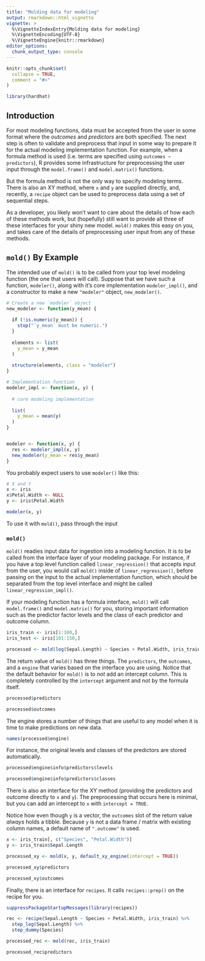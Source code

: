 ```yaml
---
title: "Molding data for modeling"
output: rmarkdown::html_vignette
vignette: >
  %\VignetteIndexEntry{Molding data for modeling}
  %\VignetteEncoding{UTF-8}
  %\VignetteEngine{knitr::rmarkdown}
editor_options: 
  chunk_output_type: console
---
```


```r
knitr::opts_chunk$set(
  collapse = TRUE,
  comment = "#>"
)
```

```r
library(hardhat)
```

## Introduction

For most modeling functions, data must be accepted from the user in some format where the _outcomes_ and _predictors_ are both specified. The next step is often to validate and preprocess that input in some way to prepare it for the actual modeling implementation function. For example, when a formula method is used (i.e. terms are specified using `outcomes ~ predictors`), R provides some infrastructure for preprocessing the user input through the `model.frame()` and `model.matrix()` functions. 

But the formula method is not the only way to specify modeling terms. There is also an XY method, where `x` and `y` are supplied directly, and, recently, a `recipe` object can be used to preprocess data using a set of sequential steps.

As a developer, you likely won't want to care about the details of how each of these methods work, but (hopefully) still want to provide all three of these interfaces for your shiny new model. `mold()` makes this easy on you, and takes care of the details of preprocessing user input from any of these methods.

## `mold()` By Example

The intended use of `mold()` is to be called from your top level modeling function (the one that users will call). Suppose that we have such a function, `modeler()`, along with it's core implementation `modeler_impl()`, and a constructor to make a new `"modeler"` object, `new_modeler()`.

```r
# Create a new `modeler` object
new_modeler <- function(y_mean) {
  
  if (!is.numeric(y_mean)) {
    stop("`y_mean` must be numeric.")
  }
  
  elements <- list(
    y_mean = y_mean
  )
  
  structure(elements, class = "modeler")
}

# Implementation function
modeler_impl <- function(x, y) {
  
  # core modeling implementation
  
  list(
    y_mean = mean(y)
  )
}


modeler <- function(x, y) {
  res <- modeler_impl(x, y)
  new_modeler(y_mean = res$y_mean)
}
```

You probably expect users to use `modeler()` like this:

```r
# X and Y
x <- iris
x$Petal.Width <- NULL
y <- iris$Petal.Width

modeler(x, y)
```


To use it with `mold()`, pass through the input

### `mold()`

`mold()` readies input data for ingestion into a modeling function. It is to be called from the interface layer of your modeling package. For instance, if you have a top level function called `linear_regression()` that accepts input from the user, you would call `mold()` inside of `linear_regression()`, before passing on the input to the actual implementation function, which should be separated from the top level interface and might be called `linear_regression_impl()`.

If your modeling function has a formula interface, `mold()` will call `model.frame()` and `model.matrix()` for you, storing important information such as the predictor factor levels and the class of each predictor and outcome column.

```r
iris_train <- iris[1:100,]
iris_test <- iris[101:150,]

processed <- mold(log(Sepal.Length) ~ Species + Petal.Width, iris_train)
```

The return value of `mold()` has three things. The `predictors`, the `outcomes`, and a `engine` that varies based on the interface you are using. Notice that the default behavior for `mold()` is to _not_ add an intercept column. This is completely controlled by the `intercept` argument and not by the formula itself.

```r
processed$predictors

processed$outcomes
```

The engine stores a number of things that are useful to any model when it is time to make predictions on new data.

```r
names(processed$engine)
```

For instance, the original levels and classes of the predictors are stored automatically.

```r
processed$engine$info$predictors$levels

processed$engine$info$predictors$classes
```

There is also an interface for the XY method (providing the predictors and outcome directly to `x` and `y`). The preprocessing that occurs here is minimal, but you can add an intercept to `x` with `intercept = TRUE`. 

Notice how even though `y` is a vector, the `outcomes` slot of the return value _always_ holds a tibble. Because `y` is not a data frame / matrix with existing column names, a default name of `".outcome"` is used.

```r
x <- iris_train[, c("Species", "Petal.Width")]
y <- iris_train$Sepal.Length

processed_xy <- mold(x, y, default_xy_engine(intercept = TRUE))

processed_xy$predictors

processed_xy$outcomes
```

Finally, there is an interface for `recipes`. It calls `recipes::prep()` on the recipe for you.

```r
suppressPackageStartupMessages(library(recipes))

rec <- recipe(Sepal.Length ~ Species + Petal.Width, iris_train) %>%
  step_log(Sepal.Length) %>%
  step_dummy(Species)

processed_rec <- mold(rec, iris_train)

processed_rec$predictors
```

